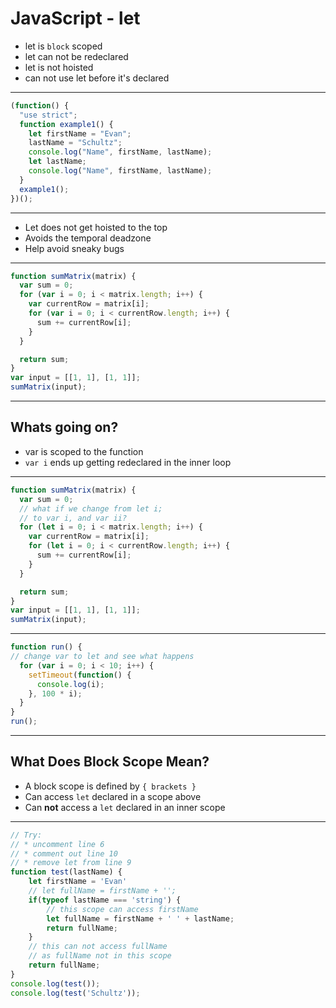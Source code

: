 
# JavaScript - let

- let is `block` scoped 
- let can not be redeclared 
- let is not hoisted 
- can not use let before it's declared 

---

```javascript No Longer Valid
(function() {
  "use strict";
  function example1() {
    let firstName = "Evan";
    lastName = "Schultz";
    console.log("Name", firstName, lastName);
    let lastName;
    console.log("Name", firstName, lastName);
  }
  example1();
})();
```

---

* Let does not get hoisted to the top
* Avoids the temporal deadzone 
* Help avoid sneaky bugs

---

```javascript What Will the Sum Be?
function sumMatrix(matrix) {
  var sum = 0;
  for (var i = 0; i < matrix.length; i++) {
    var currentRow = matrix[i];
    for (var i = 0; i < currentRow.length; i++) {
      sum += currentRow[i];
    }
  }

  return sum;
}
var input = [[1, 1], [1, 1]];
sumMatrix(input);
```

---

## Whats going on?

* var is scoped to the function
* `var i` ends up getting redeclared in the inner loop

---

```javascript Lets Fix This
function sumMatrix(matrix) {
  var sum = 0;
  // what if we change from let i;
  // to var i, and var ii?
  for (let i = 0; i < matrix.length; i++) {
    var currentRow = matrix[i];
    for (let i = 0; i < currentRow.length; i++) {
      sum += currentRow[i];
    }
  }

  return sum;
}
var input = [[1, 1], [1, 1]];
sumMatrix(input);
```

---

```javascript What Do You Expect the Output to Be?
function run() {
// change var to let and see what happens
  for (var i = 0; i < 10; i++) {
    setTimeout(function() {
      console.log(i);
    }, 100 * i);
  }
}
run();  
```
---
## What Does Block Scope Mean?

* A block scope is defined by `{ brackets }` 
* Can access `let` declared in a scope above
* Can **not** access a `let` declared in an inner scope

---


```javascript Block Scope Example
// Try:
// * uncomment line 6
// * comment out line 10
// * remove let from line 9
function test(lastName) {
    let firstName = 'Evan'
    // let fullName = firstName + '';
    if(typeof lastName === 'string') {
        // this scope can access firstName
        let fullName = firstName + ' ' + lastName;
        return fullName;
    }
    // this can not access fullName 
    // as fullName not in this scope
    return fullName;
}
console.log(test());
console.log(test('Schultz'));
```
